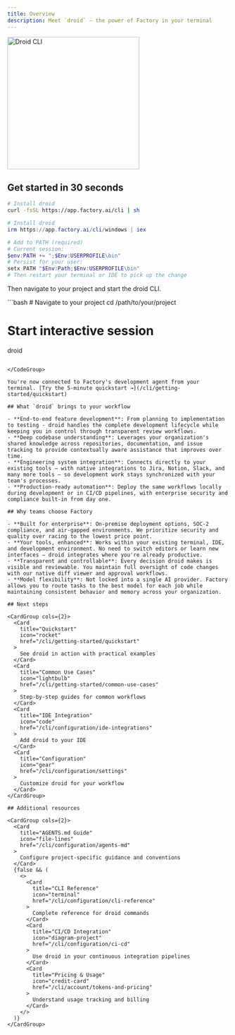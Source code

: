 ```yaml
---
title: Overview
description: Meet `droid` — the power of Factory in your terminal
---
```


<img
  src="/images/droid_ascii.gif"
  alt="Droid CLI"
  height="300"
  className="rounded-lg"
/>

## Get started in 30 seconds

<CodeGroup>

```bash macOS/Linux
# Install droid
curl -fsSL https://app.factory.ai/cli | sh
```

```powershell Windows
# Install droid
irm https://app.factory.ai/cli/windows | iex

# Add to PATH (required)
# Current session:
$env:PATH += ";$Env:USERPROFILE\bin"
# Persist for your user:
setx PATH "$Env:Path;$Env:USERPROFILE\bin"
# Then restart your terminal or IDE to pick up the change
```

</CodeGroup>

Then navigate to your project and start the droid CLI.

<CodeGroup>
```bash
# Navigate to your project
cd /path/to/your/project

# Start interactive session

droid

```

</CodeGroup>

You're now connected to Factory's development agent from your terminal. [Try the 5-minute quickstart →](/cli/getting-started/quickstart)

## What `droid` brings to your workflow

- **End-to-end feature development**: From planning to implementation to testing - droid handles the complete development lifecycle while keeping you in control through transparent review workflows.
- **Deep codebase understanding**: Leverages your organization's shared knowledge across repositories, documentation, and issue tracking to provide contextually aware assistance that improves over time.
- **Engineering system integration**: Connects directly to your existing tools — with native integrations to Jira, Notion, Slack, and many more tools — so development work stays synchronized with your team's processes.
- **Production-ready automation**: Deploy the same workflows locally during development or in CI/CD pipelines, with enterprise security and compliance built-in from day one.

## Why teams choose Factory

- **Built for enterprise**: On-premise deployment options, SOC-2 compliance, and air-gapped environments. We prioritize security and quality over racing to the lowest price point.
- **Your tools, enhanced**: Works within your existing terminal, IDE, and development environment. No need to switch editors or learn new interfaces — droid integrates where you're already productive.
- **Transparent and controllable**: Every decision droid makes is visible and reviewable. You maintain full oversight of code changes with our native diff viewer and approval workflows.
- **Model flexibility**: Not locked into a single AI provider. Factory allows you to route tasks to the best model for each job while maintaining consistent behavior and memory across your organization.

## Next steps

<CardGroup cols={2}>
  <Card
    title="Quickstart"
    icon="rocket"
    href="/cli/getting-started/quickstart"
  >
    See droid in action with practical examples
  </Card>
  <Card
    title="Common Use Cases"
    icon="lightbulb"
    href="/cli/getting-started/common-use-cases"
  >
    Step-by-step guides for common workflows
  </Card>
  <Card
    title="IDE Integration"
    icon="code"
    href="/cli/configuration/ide-integrations"
  >
    Add droid to your IDE
  </Card>
  <Card
    title="Configuration"
    icon="gear"
    href="/cli/configuration/settings"
  >
    Customize droid for your workflow
  </Card>
</CardGroup>

## Additional resources

<CardGroup cols={2}>
  <Card
    title="AGENTS.md Guide"
    icon="file-lines"
    href="/cli/configuration/agents-md"
  >
    Configure project-specific guidance and conventions
  </Card>
  {false && (
    <>
      <Card
        title="CLI Reference"
        icon="terminal"
        href="/cli/configuration/cli-reference"
      >
        Complete reference for droid commands
      </Card>
      <Card
        title="CI/CD Integration"
        icon="diagram-project"
        href="/cli/configuration/ci-cd"
      >
        Use droid in your continuous integration pipelines
      </Card>
      <Card
        title="Pricing & Usage"
        icon="credit-card"
        href="/cli/account/tokens-and-pricing"
      >
        Understand usage tracking and billing
      </Card>
    </>
  )}
</CardGroup>
```
